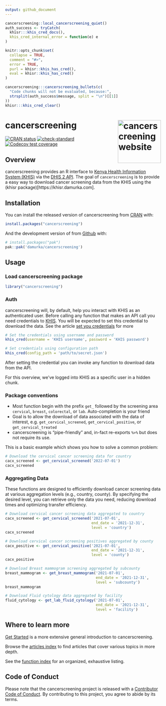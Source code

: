 ```yaml
---
output: github_document
---
```


```r
cancerscreening::local_cancerscreening_quiet()
auth_success <- tryCatch(
  khisr:::khis_cred_docs(),
  khis_cred_internal_error = function(e) e
)

knitr::opts_chunk$set(
  collapse = TRUE,
  comment = "#>",
  error = TRUE,
  purl = khisr::khis_has_cred(),
  eval = khisr::khis_has_cred()
)
```

```r
cancerscreening:::cancerscreening_bullets(c(
  "Code chunks will not be evaluated, because:",
  strsplit(auth_success$message, split = "\n")[[1]]
))
khisr:::khis_cred_clear()
```

# cancerscreening <a href="https://cancerscreening.damurka.com"><img src="man/figures/logo.png" align="right" height="139" alt="cancerscreening website" /></a>

<!-- badges: start -->
[![CRAN status](https://www.r-pkg.org/badges/version/cancerscreening)](https://CRAN.R-project.org/package=cancerscreening)
[![check-standard](https://github.com/damurka/cancerscreening/actions/workflows/R-CMD-check.yaml/badge.svg)](https://github.com/damurka/cancerscreening/actions/workflows/R-CMD-check.yaml)
[![Codecov test coverage](https://codecov.io/gh/damurka/cancerscreening/branch/main/graph/badge.svg)](https://app.codecov.io/gh/damurka/cancerscreening?branch=main)
<!-- badges: end -->

## Overview

cancerscreening provides an R interface to [Kenya Health Information System (KHIS)](https://hiskenya.org) via the [DHIS 2 API](https://docs.dhis2.org/en/develop/using-the-api/dhis-core-version-master/introduction.html). The goal of `cancerscreening` is to provide a easy way to download cancer screening data from the KHIS using the (khisr package)[https://khisr.damurka.com].

## Installation

You can install the released version of cancerscreening from [CRAN](https://cran.r-project.org/) with:

```r
install.packages("cancerscreening")
```

And the development version of from [Github](https://github.com) with:

```r
# install.packages("pak")
pak::pak('damurka/cancerscreening')
```

## Usage

### Load cancerscreening package

```r
library("cancerscreening")
```

### Auth

cancerscreening will, by default, help you interact with KHIS as an authenticated 
user. Before calling any function that makes an API call you need credentials to 
[KHIS](https://hiskenya.org). You will be expected to set this credential to 
download the data. See the article [set you credentials](https://cancerscreening.damurka.com/articles/set-your-credentials.html) for more

```r
# Set the credentials using username and password
khis_cred(username = 'KHIS username', password = 'KHIS password')

# Set credentials using configuration path
khis_cred(config_path = 'path/to/secret.json')
```

After setting the credential you can invoke any function to download data from the API.

For this overview, we've logged into KHIS as a specific user in a hidden chunk.

### Package conventions

* Most function begin with the prefix `get_` followed by the screening area 
  `cervical`, `breast`, `colorectal`, or `lab`. Auto-completion is your friend
* Goal is to allow the download of data associated with the data of interest, 
  e.g. `get_cervical_screened`, `get_cervical_positive`, or `get_cervical_treated`
* cancerscreening is "pipe-friendly" and, in-fact re-exports `%>%` but does not 
  require its use.


This is a basic example which shows you how to solve a common problem:

```r
# Download the cervical cancer screening data for country
cacx_screened <- get_cervical_screened('2022-07-01')
cacx_screened
```

### Aggregating Data

These functions are designed to efficiently download cancer screening data at various
aggregation levels (e.g., country, county).  By specifying the desired level, you 
can retrieve only the data you need, reducing download times and optimizing transfer
efficiency.

```r
# Download cervical cancer screening data aggregated to country
cacx_screened <- get_cervical_screened('2021-07-01',
                                       end_date = '2021-12-31',
                                       level = 'country')
cacx_screened

# Download cervical cancer screening positives aggregated by county
cacx_positive <- get_cervical_positive('2021-07-01',
                                       end_date = '2021-12-31',
                                       level = 'county')
cacx_positive

# Download Breast mammogram screening aggregated by subcounty
breast_mammogram <- get_breast_mammogram('2021-07-01', 
                                         end_date = '2021-12-31',
                                         level = 'subcounty')
breast_mammogram

# Download Fluid cytology data aggregated by facility
fluid_cytology <- get_lab_fluid_cytology('2021-07-01', 
                                         end_date = '2021-12-31',
                                         level = 'facility')
```

## Where to learn more

[Get Started](https://cancerscreening.damurka.com/articles/cancerscreening.html) is a more extensive general introduction to cancerscreening.

Browse the [articles index](https://cancerscreening.damurka.com/articles/index.html) to find articles that cover various topics in more depth.

See the [function index](https://cancerscreening.damurka.com/reference/index.html) for an organized, exhaustive listing.

## Code of Conduct

Please note that the cancerscreening project is released with a [Contributor Code of Conduct](https://cancerscreening.damurka.com/CODE_OF_CONDUCT.html). By contributing to this project, you agree to abide by its terms.
